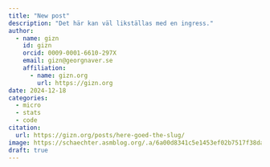 ```yaml
---
title: "New post"
description: "Det här kan väl likställas med en ingress."
author:
  - name: gizn
    id: gizn
    orcid: 0009-0001-6610-297X
    email: gizn@georgnaver.se
    affiliation: 
      - name: gizn.org
        url: https://gizn.org
date: 2024-12-18
categories:
  - micro
  - stats
  - code
citation: 
  url: https://gizn.org/posts/here-goed-the-slug/ 
image: https://schaechter.asmblog.org/.a/6a00d8341c5e1453ef02b7517f38da200b-800wi
draft: true 
---
```

